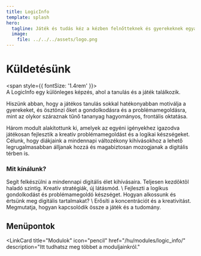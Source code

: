 ```yaml
---
title: LogicInfo
template: splash
hero:
  tagline: Játék és tudás kéz a kézben felnőtteknek és gyerekeknek egyaránt!
  image:
    file: ../../../assets/logo.png
---
```




# Küldetésünk
<span style={{ fontSize: '1.4rem' }}>
\
A LogicInfo egy különleges képzés, ahol a tanulás és a játék találkozik.

Hiszünk abban, hogy a játékos tanulás sokkal hatékonyabban motiválja a gyerekeket, és ösztönzi őket a gondolkodásra és a problémamegoldásra, mint az olykor száraznak tűnő tananyag hagyományos, frontális oktatása.

Három modult alakítottunk ki, amelyek az egyéni igényekhez igazodva játékosan fejlesztik a kreatív problémamegoldást és a logikai készségeket. Célunk, hogy diákjaink a mindennapi változékony kihívásokhoz a lehető legrugalmasabban álljanak hozzá és magabiztosan mozogjanak a digitális térben is.

### Mit kínálunk?
<CardGrid>
  <Card title="Informatika és AI-alapismeretek" icon="rocket">
    Segít felkészülni a mindennapi digitális élet kihívásaira.
	Teljesen kezdõktõl haladó szintig.
  </Card>
  <Card title="Táblajátékok és sakkvariánsok" icon="star">
  	Kreatív stratégiák, új látásmód. \
    Fejleszti a logikus gondolkodást és problémamegoldó készséget.
  </Card>
  <Card title="Számítógépes vizuális kultúra" icon="heart">
    Hogyan alkossunk és értsünk meg digitális tartalmakat? \
	Erősíti a koncentrációt és a kreativitást.
  </Card>
   <Card title="Matematika játékosan" icon="puzzle">
	Megmutatja, hogyan kapcsolódik össze a játék és a tudomány.
  </Card>
</CardGrid>


</span>

## Menüpontok
<LinkCard
	title="Modulok"
	icon="pencil"
	href="/hu/modules/logic_info/"
	description="Itt tudhatsz meg többet a moduljainkról."
>
	
</LinkCard>
<LinkCard
	title="Mentorok"
	icon="people"
	href="/hu/mentors/mirka/"
	description="Ismerd meg mentorainkat!"
>

</LinkCard>
<LinkCard
	title="Kapcsolat"
	icon="add-document"
	href="/hu/contact/"
	description="Lépj velünk kapcsolatba!"
>	

</LinkCard>
